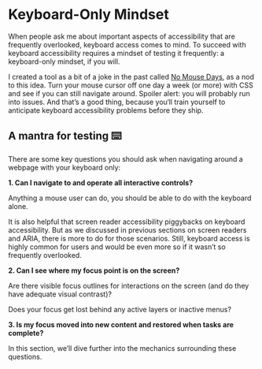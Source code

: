 # Keyboard-Only Mindset

When people ask me about important aspects of accessibility that are frequently overlooked, keyboard access comes to mind. To succeed with keyboard accessibility requires a mindset of testing it frequently: a keyboard-only mindset, if you will.

I created a tool as a bit of a joke in the past called [No Mouse Days](https://www.a11yproject.com/posts/no-mouse-days/), as a nod to this idea. Turn your mouse cursor off one day a week (or more) with CSS and see if you can still navigate around. Spoiler alert: you will probably run into issues. And that’s a good thing, because you‘ll train yourself to anticipate keyboard accessibility problems before they ship.

## A mantra for testing ⌨️

There are some key questions you should ask when navigating around a webpage with your keyboard only:

**1. Can I navigate to and operate all interactive controls?**

Anything a mouse user can do, you should be able to do with the keyboard alone.

It is also helpful that screen reader accessibility piggybacks on keyboard accessibility. But as we discussed in previous sections on screen readers and ARIA, there is more to do for those scenarios. Still, keyboard access is highly common for users and would be even more so if it wasn’t so frequently overlooked.

**2. Can I see where my focus point is on the screen?**

Are there visible focus outlines for interactions on the screen (and do they have adequate visual contrast)?

Does your focus get lost behind any active layers or inactive menus?

**3. Is my focus moved into new content and restored when tasks are complete?**

In this section, we’ll dive further into the mechanics surrounding these questions.
